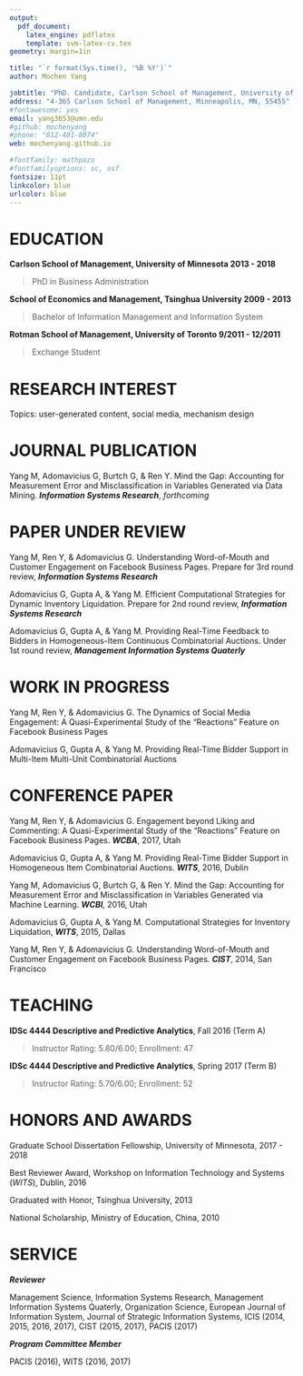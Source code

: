 ```yaml
---
output: 
  pdf_document:
    latex_engine: pdflatex
    template: svm-latex-cv.tex
geometry: margin=1in

title: "`r format(Sys.time(), '%B %Y')`"
author: Mochen Yang

jobtitle: "PhD. Candidate, Carlson School of Management, University of Minnesota"
address: "4-365 Carlson School of Management, Minneapolis, MN, 55455"
#fontawesome: yes
email: yang3653@umn.edu
#github: mochenyang
#phone: "612-481-8074"
web: mochenyang.github.io

#fontfamily: mathpazo
#fontfamilyoptions: sc, osf
fontsize: 11pt
linkcolor: blue
urlcolor: blue
---
```


# EDUCATION

**Carlson School of Management, University of Minnesota \hfill 2013 - 2018**

> PhD in Business Administration

**School of Economics and Management, Tsinghua University \hfill 2009 - 2013**

> Bachelor of Information Management and Information System

**Rotman School of Management, University of Toronto \hfill 9/2011 - 12/2011**

> Exchange Student

\hrulefill

# RESEARCH INTEREST

Topics: user-generated content, social media, mechanism design

\hrulefill

# JOURNAL PUBLICATION

Yang M, Adomavicius G, Burtch G, & Ren Y. Mind the Gap: Accounting for Measurement Error and Misclassification in Variables Generated via Data Mining. **_Information Systems Research_**, _forthcoming_

\hrulefill

# PAPER UNDER REVIEW

Yang M, Ren Y, & Adomavicius G. Understanding Word-of-Mouth and Customer Engagement on Facebook Business Pages. Prepare for 3rd round review, **_Information Systems Research_**

Adomavicius G, Gupta A, & Yang M. Efficient Computational Strategies for Dynamic Inventory Liquidation. Prepare for 2nd round review, **_Information Systems Research_**

Adomavicius G, Gupta A, & Yang M. Providing Real-Time Feedback to Bidders in Homogeneous-Item Continuous Combinatorial Auctions. Under 1st round review, **_Management Information Systems Quaterly_**

\hrulefill

# WORK IN PROGRESS

Yang M, Ren Y, & Adomavicius G. The Dynamics of Social Media Engagement: A Quasi-Experimental Study of the "Reactions" Feature on Facebook Business Pages

Adomavicius G, Gupta A, & Yang M. Providing Real-Time Bidder Support in Multi-Item Multi-Unit Combinatorial Auctions

\hrulefill

# CONFERENCE PAPER

Yang M, Ren Y, & Adomavicius G. Engagement beyond Liking and Commenting: A Quasi-Experimental Study of the "Reactions" Feature on Facebook Business Pages. **_WCBA_**, 2017, Utah

Adomavicius G, Gupta A, & Yang M. Providing Real-Time Bidder Support in Homogeneous Item Combinatorial Auctions. **_WITS_**, 2016, Dublin

Yang M, Adomavicius G, Burtch G, & Ren Y. Mind the Gap: Accounting for Measurement Error and Misclassification in Variables Generated via Machine Learning. **_WCBI_**, 2016, Utah

Adomavicius G, Gupta A, & Yang M. Computational Strategies for Inventory Liquidation, **_WITS_**, 2015, Dallas

Yang M, Ren Y, & Adomavicius G. Understanding Word-of-Mouth and Customer Engagement on Facebook Business Pages. **_CIST_**, 2014, San Francisco

\hrulefill

# TEACHING

**IDSc 4444 Descriptive and Predictive Analytics**, Fall 2016 (Term A)

> Instructor Rating: 5.80/6.00; Enrollment: 47

**IDSc 4444 Descriptive and Predictive Analytics**, Spring 2017 (Term B)

> Instructor Rating: 5.70/6.00; Enrollment: 52

\hrulefill

# HONORS AND AWARDS

Graduate School Dissertation Fellowship, University of Minnesota, 2017 - 2018

Best Reviewer Award, Workshop on Information Technology and Systems (_WITS_), Dublin, 2016

Graduated with Honor, Tsinghua University, 2013

National Scholarship, Ministry of Education, China, 2010

\hrulefill

# SERVICE

**_Reviewer_**

Management Science, Information Systems Research, Management Information Systems Quaterly, Organization Science, European Journal of Information System, Journal of Strategic Information Systems, ICIS (2014, 2015, 2016, 2017), CIST (2015, 2017), PACIS (2017)

**_Program Committee Member_**

PACIS (2016), WITS (2016, 2017)